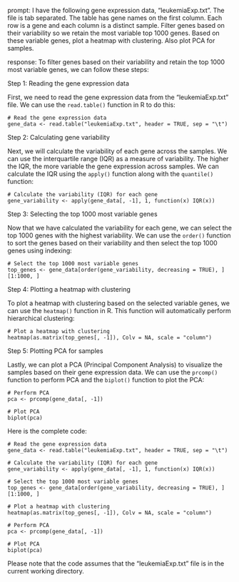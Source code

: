 prompt:
I have the following gene expression data, "leukemiaExp.txt". The file is tab separated. The table has gene names on the first column. Each row is a gene and each column is a distinct sample. Filter genes based on their variability so we retain the most variable top 1000 genes. Based on these variable genes, plot a heatmap with clustering. Also plot PCA for samples.

response:
To filter genes based on their variability and retain the top 1000 most variable genes, we can follow these steps:

Step 1: Reading the gene expression data

First, we need to read the gene expression data from the "leukemiaExp.txt" file. We can use the `read.table()` function in R to do this:

```
# Read the gene expression data
gene_data <- read.table("leukemiaExp.txt", header = TRUE, sep = "\t")
```

Step 2: Calculating gene variability

Next, we will calculate the variability of each gene across the samples. We can use the interquartile range (IQR) as a measure of variability. The higher the IQR, the more variable the gene expression across samples. We can calculate the IQR using the `apply()` function along with the `quantile()` function:

```
# Calculate the variability (IQR) for each gene
gene_variability <- apply(gene_data[, -1], 1, function(x) IQR(x))
```

Step 3: Selecting the top 1000 most variable genes

Now that we have calculated the variability for each gene, we can select the top 1000 genes with the highest variability. We can use the `order()` function to sort the genes based on their variability and then select the top 1000 genes using indexing:

```
# Select the top 1000 most variable genes
top_genes <- gene_data[order(gene_variability, decreasing = TRUE), ][1:1000, ]
```

Step 4: Plotting a heatmap with clustering

To plot a heatmap with clustering based on the selected variable genes, we can use the `heatmap()` function in R. This function will automatically perform hierarchical clustering:

```
# Plot a heatmap with clustering
heatmap(as.matrix(top_genes[, -1]), Colv = NA, scale = "column")
```

Step 5: Plotting PCA for samples

Lastly, we can plot a PCA (Principal Component Analysis) to visualize the samples based on their gene expression data. We can use the `prcomp()` function to perform PCA and the `biplot()` function to plot the PCA:

```
# Perform PCA
pca <- prcomp(gene_data[, -1])

# Plot PCA
biplot(pca)
```

Here is the complete code:

```
# Read the gene expression data
gene_data <- read.table("leukemiaExp.txt", header = TRUE, sep = "\t")

# Calculate the variability (IQR) for each gene
gene_variability <- apply(gene_data[, -1], 1, function(x) IQR(x))

# Select the top 1000 most variable genes
top_genes <- gene_data[order(gene_variability, decreasing = TRUE), ][1:1000, ]

# Plot a heatmap with clustering
heatmap(as.matrix(top_genes[, -1]), Colv = NA, scale = "column")

# Perform PCA
pca <- prcomp(gene_data[, -1])

# Plot PCA
biplot(pca)
```

Please note that the code assumes that the "leukemiaExp.txt" file is in the current working directory.
